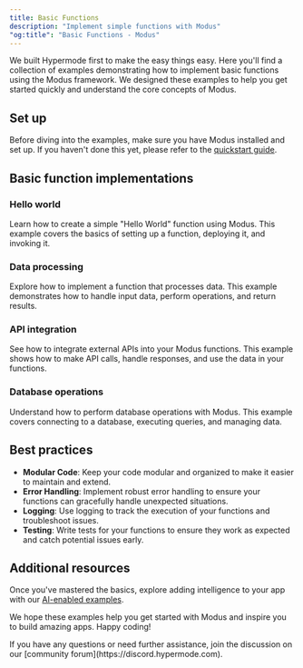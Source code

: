 ```yaml
---
title: Basic Functions
description: "Implement simple functions with Modus"
"og:title": "Basic Functions - Modus"
---
```


We built Hypermode first to make the easy things easy. Here you'll find a
collection of examples demonstrating how to implement basic functions using the
Modus framework. We designed these examples to help you get started quickly and
understand the core concepts of Modus.

## Set up

Before diving into the examples, make sure you have Modus installed and set up.
If you haven't done this yet, please refer to the
[quickstart guide](modus/first-modus-agent).

## Basic function implementations

### Hello world

Learn how to create a simple "Hello World" function using Modus. This example
covers the basics of setting up a function, deploying it, and invoking it.

### Data processing

Explore how to implement a function that processes data. This example
demonstrates how to handle input data, perform operations, and return results.

### API integration

See how to integrate external APIs into your Modus functions. This example shows
how to make API calls, handle responses, and use the data in your functions.

### Database operations

Understand how to perform database operations with Modus. This example covers
connecting to a database, executing queries, and managing data.

## Best practices

- **Modular Code**: Keep your code modular and organized to make it easier to
  maintain and extend.
- **Error Handling**: Implement robust error handling to ensure your functions
  can gracefully handle unexpected situations.
- **Logging**: Use logging to track the execution of your functions and
  troubleshoot issues.
- **Testing**: Write tests for your functions to ensure they work as expected
  and catch potential issues early.

## Additional resources

Once you've mastered the basics, explore adding intelligence to your app with
our [AI-enabled examples](/modus/ai-enabled-apps).

We hope these examples help you get started with Modus and inspire you to build
amazing apps. Happy coding!

<Note>
  If you have any questions or need further assistance, join the discussion on
  our [community forum](https://discord.hypermode.com).
</Note>
